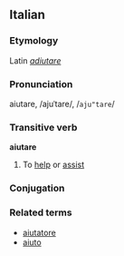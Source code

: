 ==Italian==
===Etymology===
Latin ''[[adiutare]]''
===Pronunciation===
aiutare, /ajuˈtare/, /<tt>aju"tare</tt>/
===Transitive verb===
'''aiutare'''

#To [[help]] or [[assist]]
===Conjugation===
{{it-conj-are|aiut|avere}}
===Related terms===
*[[aiutatore]]
*[[aiuto]]